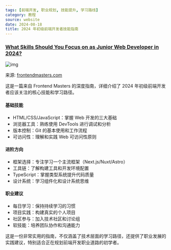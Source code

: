 ```yaml
---
tags: [前端开发, 职业规划, 技能提升, 学习路线]
category: 教程
source: website
date: 2024-08-18
title: 2024 年初级前端开发者技能指南
---
```


### [What Skills Should You Focus on as Junior Web Developer in 2024?](https://frontendmasters.com/blog/what-skills-should-you-focus-on-as-junior-web-developer-in-2024/)

![img](https://img.mengpeng.tech/i/2024/12/10/6757998da5827.webp)

来源: [frontendmasters.com](https://frontendmasters.com/blog/what-skills-should-you-focus-on-as-junior-web-developer-in-2024/)

这是一篇来自 Frontend Masters 的深度指南，详细介绍了 2024 年初级前端开发者应该关注的核心技能和学习路径。

#### 基础技能
- HTML/CSS/JavaScript：掌握 Web 开发的三大基础
- 浏览器工具：熟练使用 DevTools 进行调试和分析
- 版本控制：Git 的基本使用和工作流程
- 可访问性：理解和实践 Web 可访问性原则

#### 进阶方向
- 框架选择：专注学习一个主流框架（Next.js/Nuxt/Astro）
- 工具链：了解构建工具和开发环境配置
- TypeScript：掌握类型系统提升代码质量
- 设计系统：学习组件化和设计系统思维

#### 职业建议
- 每日学习：保持持续学习的习惯
- 项目实践：构建真实的个人项目
- 社区参与：加入技术社区和讨论组
- 软技能：培养团队协作和沟通能力

这是一份非常实用的指南，不仅涵盖了技术层面的学习路径，还提供了职业发展的实践建议，特别适合正在规划前端开发职业道路的初学者。 